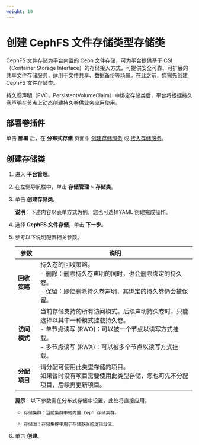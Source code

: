 ```yaml
---
weight: 10
---
```


# 创建 CephFS 文件存储类型存储类


CephFS 文件存储为平台内置的 Ceph 文件存储，可为平台提供基于 CSI（Container  Storage Interface）的存储接入方式，可提供安全可靠、可扩展的共享文件存储服务，适用于文件共享、数据备份等场景。在此之前，您需先创建 CephFS 文件存储类。

持久卷声明（PVC，PersistentVolumeClaim）中绑定存储类后，平台将根据持久卷声明在节点上动态创建持久卷供业务应用使用。


## 部署卷插件

单击 **部署** 后，在 **分布式存储** 页面中 [创建存储服务](/storage/storagesystem_ceph/installation/create_service_stand.mdx) 或 [接入存储服务](/storage/storagesystem_ceph/functions/access_storage_service.mdx)。


## 创建存储类

1. 进入 **平台管理**。

1. 在左侧导航栏中，单击 **存储管理** > **存储类**。

2. 单击 **创建存储类**。

    **说明**：下述内容以表单方式为例，您也可选择YAML 创建完成操作。

3. 选择 **CephFS 文件存储**，单击 **下一步**。

2. 参考以下说明配置相关参数。

    |参数|说明                                                         |
    | -------- | ----------------  | 
    | **回收策略**   | 持久卷的回收策略。<br/>- 删除：删除持久卷声明的同时，也会删除绑定的持久卷。<br/>- 保留：即使删除持久卷声明，其绑定的持久卷仍会被保留。|
    | **访问模式**   | 当前存储支持的所有访问模式。后续声明持久卷时，只能选择以其中一种模式挂载持久卷。<br/>- 单节点读写 (RWO)：可以被一个节点以读写方式挂载。<br/>- 多节点读写 (RWX)：可以被多个节点以读写方式挂载。|
    | **分配项目**   | 请分配可使用此类型存储的项目。<br/>如果暂时没有项目需要使用此类型存储，您也可先不分配项目，后续再更新项目。|
   
    **提示**：以下参数需在分布式存储中设置，此处将直接应用。
    
    *     存储集群：当前集群中的内置 Ceph 存储集群。

    *     存储池：存储集群中用于存储数据的逻辑分区。
    
    
3. 单击 **创建**。